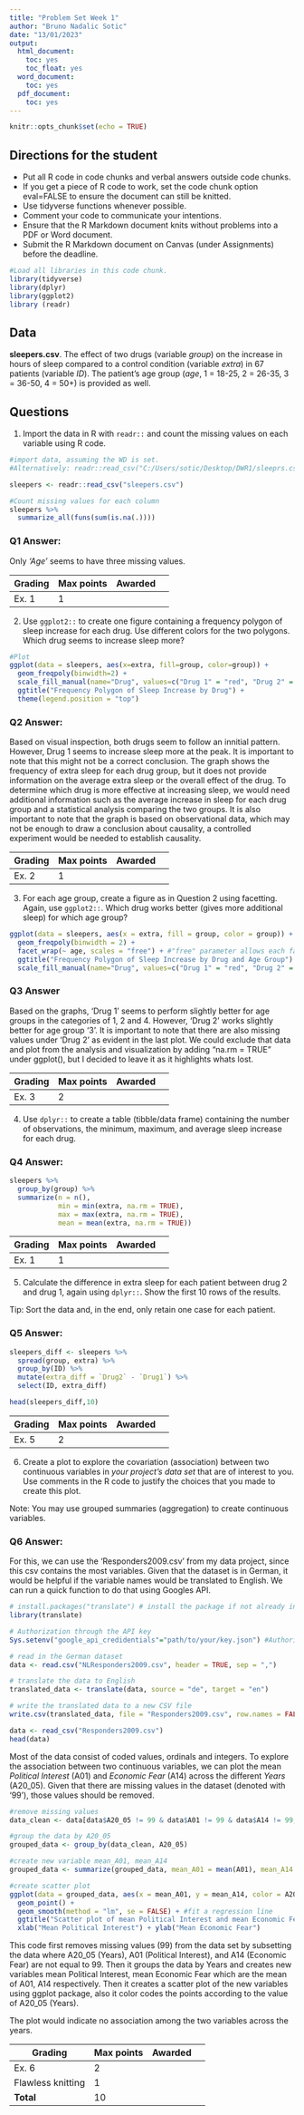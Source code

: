 ---
title: "Problem Set Week 1"
author: "Bruno Nadalic Sotic"
date: "13/01/2023"
output:
  html_document:
    toc: yes
    toc_float: yes
  word_document:
    toc: yes
  pdf_document:
    toc: yes
---

```{r setup, include=FALSE}
knitr::opts_chunk$set(echo = TRUE)
```

## Directions for the student

- Put all R code in code chunks and verbal answers outside code chunks.
- If you get a piece of R code to work, set the code chunk option eval=FALSE to ensure the document can still be knitted.
- Use tidyverse functions whenever possible.
- Comment your code to communicate your intentions.
- Ensure that the R Markdown document knits without problems into a PDF or Word document.
- Submit the R Markdown document on Canvas (under Assignments) before the deadline.

```{r libraries, eval=FALSE}
#Load all libraries in this code chunk.
library(tidyverse)
library(dplyr)
library(ggplot2)
library (readr)
```

## Data

**sleepers.csv**. The effect of two drugs (variable *group*) on the increase in hours of sleep compared to a control condition (variable *extra*) in 67 patients (variable *ID*). The patient's age group (*age*, 1 = 18-25, 2 = 26-35, 3 = 36-50, 4 = 50+) is provided as well.

## Questions

1. Import the data in R with `readr::` and count the missing values on each variable using R code.

```{r, eval=FALSE}

#import data, assuming the WD is set. 
#Alternatively: readr::read_csv("C:/Users/sotic/Desktop/DWR1/sleeprs.csv")

sleepers <- readr::read_csv("sleepers.csv")

#Count missing values for each column
sleepers %>% 
  summarize_all(funs(sum(is.na(.))))

```



### Q1 Answer:

Only *'Age'* seems to have three missing values. 


Grading | Max points  | Awarded  | 
------- | ----------  |  ------  | -------
Ex. 1   | 1           |          | 

2. Use `ggplot2::` to create one figure containing a frequency polygon of sleep increase for each drug. Use different colors for the two polygons. Which drug seems to increase sleep more? 

```{r, eval=FALSE}
#Plot
ggplot(data = sleepers, aes(x=extra, fill=group, color=group)) + 
  geom_freqpoly(binwidth=2) +
  scale_fill_manual(name="Drug", values=c("Drug 1" = "red", "Drug 2" = "blue"), labels=c("Drug 1", "Drug 2")) +
  ggtitle("Frequency Polygon of Sleep Increase by Drug") +
  theme(legend.position = "top")

```


### Q2 Answer:

Based on visual inspection, both drugs seem to follow an innitial pattern. However, Drug 1 seems to increase sleep more at the peak. It is important to note that this might not be a correct conclusion. The graph shows the frequency of extra sleep for each drug group, but it does not provide information on the average extra sleep or the overall effect of the drug. To determine which drug is more effective at increasing sleep, we would need additional information such as the average increase in sleep for each drug group and a statistical analysis comparing the two groups. It is also important to note that the graph is based on observational data, which may not be enough to draw a conclusion about causality, a controlled experiment would be needed to establish causality.

Grading | Max points  | Awarded  | 
------- | ----------  |  ------  | -------
Ex. 2   | 1           |          | 

3. For each age group, create a figure as in Question 2 using facetting. Again, use `ggplot2::`. Which drug works better (gives more additional sleep) for which age group?

```{r, eval=FALSE}
ggplot(data = sleepers, aes(x = extra, fill = group, color = group)) +
  geom_freqpoly(binwidth = 2) +
  facet_wrap(~ age, scales = "free") + #"free" parameter allows each facet to have its own scales.
  ggtitle("Frequency Polygon of Sleep Increase by Drug and Age Group") +
  scale_fill_manual(name="Drug", values=c("Drug 1" = "red", "Drug 2" = "blue"), labels=c("Drug 1", "Drug 2"))
```


### Q3 Answer


Based on the graphs, 'Drug 1' seems to perform slightly better for age groups in the categories of 1, 2 and 4. However, 'Drug 2' works slightly better for age group '3'. It is important to note that there are also missing values under 'Drug 2' as evident in the last plot. We could exclude that data and plot from the analysis and visualization by adding "na.rm = TRUE" under ggplot(), but I decided to leave it as it highlights whats lost. 

Grading | Max points  | Awarded  | 
------- | ----------  |  ------  | -------
Ex. 3   | 2           |          | 



4. Use `dplyr::` to create a table (tibble/data frame) containing the number of observations, the minimum, maximum, and average sleep increase for each drug.



### Q4 Answer: 


```{r, eval=FALSE}
sleepers %>%
  group_by(group) %>%
  summarize(n = n(),
            min = min(extra, na.rm = TRUE),
            max = max(extra, na.rm = TRUE),
            mean = mean(extra, na.rm = TRUE))
```

Grading | Max points  | Awarded  | 
------- | ----------  |  ------  | -------
Ex. 1   | 1           |          | 

5. Calculate the difference in extra sleep for each patient between drug 2 and drug 1, again using `dplyr::`. Show the first 10 rows of the results.

Tip: Sort the data and, in the end, only retain one case for each patient.


### Q5 Answer:


```{r, eval=FALSE}
sleepers_diff <- sleepers %>% 
  spread(group, extra) %>% 
  group_by(ID) %>% 
  mutate(extra_diff = `Drug2` - `Drug1`) %>% 
  select(ID, extra_diff) 

head(sleepers_diff,10)
```

Grading | Max points  | Awarded  | 
------- | ----------  |  ------  | -------
Ex. 5   | 2           |          | 

6. Create a plot to explore the covariation (association) between two continuous variables in *your project's data set* that are of interest to you. Use comments in the R code to justify the choices that you made to create this plot.

Note: You may use grouped summaries (aggregation) to create continuous variables.


### Q6 Answer: 

For this, we can use the 'Responders2009.csv' from my data project, since this csv contains the most variables. Given that the dataset is in German, it would be helpful if the variable names would be translated to English. We can run a quick function to do that using Googles API.

```{r, eval=F, echo=T}
# install.packages("translate") # install the package if not already installed
library(translate)

# Authorization through the API key
Sys.setenv("google_api_credidentials"="path/to/your/key.json") #Authorize via account. Creditentials are personal and stored on my machine. Hence, this is left blank.

# read in the German dataset
data <- read.csv("NLResponders2009.csv", header = TRUE, sep = ",")

# translate the data to English
translated_data <- translate(data, source = "de", target = "en")

# write the translated data to a new CSV file
write.csv(translated_data, file = "Responders2009.csv", row.names = FALSE)

```

```{r, eval=FALSE}
data <- read_csv("Responders2009.csv")
head(data)

```


Most of the data consist of coded values, ordinals and integers. To explore the association between two continuous variables, we can plot the mean *Political Interest* (A01) and *Economic Fear* (A14) across the different *Years* (A20_05). Given that there are missing values in the dataset (denoted with '99'), those values should be removed.



```{r, eval=FALSE}

#remove missing values
data_clean <- data[data$A20_05 != 99 & data$A01 != 99 & data$A14 != 99,]

#group the data by A20_05
grouped_data <- group_by(data_clean, A20_05)

#create new variable mean_A01, mean_A14
grouped_data <- summarize(grouped_data, mean_A01 = mean(A01), mean_A14 = mean(A14))

#create scatter plot
ggplot(data = grouped_data, aes(x = mean_A01, y = mean_A14, color = A20_05)) +
  geom_point() +
  geom_smooth(method = "lm", se = FALSE) + #fit a regression line
  ggtitle("Scatter plot of mean Political Interest and mean Economic Fear across Years") +
  xlab("Mean Political Interest") + ylab("Mean Economic Fear")

```


This code first removes missing values (99) from the data set by subsetting the data where A20_05 (Years), A01 (Political Interest), and A14 (Economic Fear) are not equal to 99. Then it groups the data by Years and creates new variables mean Political Interest, mean Economic Fear which are the mean of A01, A14 respectively. Then it creates a scatter plot of the new variables using ggplot package, also it color codes the points according to the value of A20_05 (Years). 

The plot would indicate no association among the two variables across the years. 




Grading | Max points  | Awarded  | 
------- | ----------  |  ------  | -------
Ex. 6   | 2           |          | 
Flawless knitting | 1 |          | 
**Total**   | 10      |          | 
